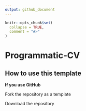 ```yaml
---
output: github_document
---
```


<!-- README.md is generated from README.Rmd. Please edit that file -->

```r
knitr::opts_chunk$set(
  collapse = TRUE,
  comment = "#>"
)
```

# Programmatic-CV

<!-- badges: start -->
<!-- badges: end -->

## How to use this template

**If you use GitHub**   

Fork the repository as a template 

Download the repository 